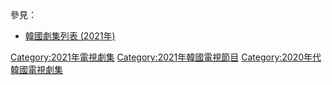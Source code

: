 {{Catnav|頁面分類|...|電視節目|電視劇|每年電視影集|2021年電視影集}}
{{Catnav|頁面分類|...|電視節目|電視劇|各國電視劇|韓國電視劇|每年韓國電視劇集}}
{{cat year nav
| year = 2021
| cat = 韓國電視劇集 
| sortkey = 韓國電視劇集
| article = 韓國電視劇
| in = 
}}
參見：
*[[韓國劇集列表_(2021年)|韓國劇集列表 (2021年)]]

[[Category:2021年電視劇集|Category:2021年電視劇集]]
[[Category:2021年韓國電視節目|Category:2021年韓國電視節目]]
[[Category:2020年代韓國電視劇集|Category:2020年代韓國電視劇集]]